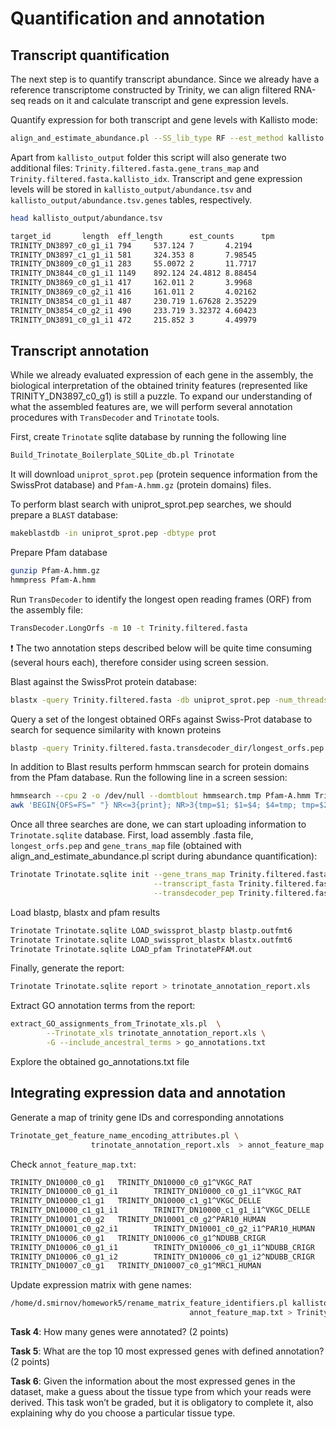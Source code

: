 # Quantification and annotation

## Transcript quantification
The next step is to quantify transcript abundance. Since we already have a reference transcriptome constructed by Trinity, we can align filtered RNA-seq reads on it and calculate transcript and gene expression levels.

Quantify expression for both transcript and gene levels with Kallisto mode:

```bash
align_and_estimate_abundance.pl --SS_lib_type RF --est_method kallisto --transcripts Trinity.filtered.fasta --seqType fq --left data_filtered/<your_number>.R1_val_1.fq.gz --right data_filtered/<your_number>.R2_val_2.fq.gz --output_dir kallisto_output --thread_count 2 --trinity_mode --prep_reference
```

Apart from `kallisto_output` folder this script will also generate two additional files: `Trinity.filtered.fasta.gene_trans_map` and `Trinity.filtered.fasta.kallisto_idx`. Transcript and gene expression levels will be stored in `kallisto_output/abundance.tsv` and `kallisto_output/abundance.tsv.genes` tables, respectively.

```bash
head kallisto_output/abundance.tsv

target_id       length  eff_length      est_counts      tpm
TRINITY_DN3897_c0_g1_i1 794     537.124 7       4.2194
TRINITY_DN3897_c1_g1_i1 581     324.353 8       7.98545
TRINITY_DN3809_c0_g1_i1 283     55.0072 2       11.7717
TRINITY_DN3844_c0_g1_i1 1149    892.124 24.4812 8.88454
TRINITY_DN3869_c0_g1_i1 417     162.011 2       3.9968
TRINITY_DN3869_c0_g2_i1 416     161.011 2       4.02162
TRINITY_DN3854_c0_g1_i1 487     230.719 1.67628 2.35229
TRINITY_DN3854_c0_g2_i1 490     233.719 3.32372 4.60423
TRINITY_DN3891_c0_g1_i1 472     215.852 3       4.49979
```

## Transcript annotation

While we already evaluated expression of each gene in the assembly, the biological interpretation of the obtained trinity features (represented like TRINITY_DN3897_c0_g1) is still a puzzle. To expand our understanding of what the assembled features are, we will perform several annotation procedures with `TransDecoder` and `Trinotate` tools.

First, create `Trinotate` sqlite database by running the following line

```bash
Build_Trinotate_Boilerplate_SQLite_db.pl Trinotate
```

It will download `uniprot_sprot.pep` (protein sequence information from the SwissProt database) and `Pfam-A.hmm.gz` (protein domains) files.

To perform blast search with uniprot_sprot.pep searches, we should prepare a `BLAST` database:

```bash
makeblastdb -in uniprot_sprot.pep -dbtype prot
```

Prepare Pfam database

```bash
gunzip Pfam-A.hmm.gz
hmmpress Pfam-A.hmm
```

Run `TransDecoder` to identify the longest open reading frames (ORF) from the assembly file:

```bash
TransDecoder.LongOrfs -m 10 -t Trinity.filtered.fasta
```

❗ The two annotation steps described below will be quite time consuming (several hours each), therefore consider using screen session.

Blast against the SwissProt protein database:
```bash
blastx -query Trinity.filtered.fasta -db uniprot_sprot.pep -num_threads 2 -max_target_seqs 1 -outfmt 6 > blastx.outfmt6
```

Query a set of the longest obtained ORFs against Swiss-Prot database to search for sequence similarity with known proteins

```bash
blastp -query Trinity.filtered.fasta.transdecoder_dir/longest_orfs.pep -db uniprot_sprot.pep -num_threads 2 -max_target_seqs 1 -outfmt 6 > blastp.outfmt6
```

In addition to Blast results perform hmmscan search for protein domains from the Pfam database. Run the following line in a screen session:

```bash
hmmsearch --cpu 2 -o /dev/null --domtblout hmmsearch.tmp Pfam-A.hmm Trinity.filtered.fasta.transdecoder_dir/longest_orfs.pep
awk 'BEGIN{OFS=FS=" "} NR<=3{print}; NR>3{tmp=$1; $1=$4; $4=tmp; tmp=$2; $2=$5; $5=tmp; print}' hmmsearch.tmp > TrinotatePFAM.out
```

Once all three searches are done, we can start uploading information to `Trinotate.sqlite` database. First, load assembly .fasta file, `longest_orfs.pep` and `gene_trans_map` file (obtained with align_and_estimate_abundance.pl script during abundance quantification):

```bash
Trinotate Trinotate.sqlite init --gene_trans_map Trinity.filtered.fasta.gene_trans_map \
                                --transcript_fasta Trinity.filtered.fasta \
                                --transdecoder_pep Trinity.filtered.fasta.transdecoder_dir/longest_orfs.pep
```

Load blastp, blastx and pfam results

```bash
Trinotate Trinotate.sqlite LOAD_swissprot_blastp blastp.outfmt6
Trinotate Trinotate.sqlite LOAD_swissprot_blastx blastx.outfmt6
Trinotate Trinotate.sqlite LOAD_pfam TrinotatePFAM.out
```

Finally, generate the report:

```bash
Trinotate Trinotate.sqlite report > trinotate_annotation_report.xls
```

Extract GO annotation terms from the report:

```bash
extract_GO_assignments_from_Trinotate_xls.pl  \
        --Trinotate_xls trinotate_annotation_report.xls \
        -G --include_ancestral_terms > go_annotations.txt
```

Explore the obtained go_annotations.txt file

## Integrating expression data and annotation

Generate a map of trinity gene IDs and corresponding annotations

```bash
Trinotate_get_feature_name_encoding_attributes.pl \
                  trinotate_annotation_report.xls  > annot_feature_map.txt
```

Check `annot_feature_map.txt`:

```bash
TRINITY_DN10000_c0_g1   TRINITY_DN10000_c0_g1^VKGC_RAT
TRINITY_DN10000_c0_g1_i1        TRINITY_DN10000_c0_g1_i1^VKGC_RAT
TRINITY_DN10000_c1_g1   TRINITY_DN10000_c1_g1^VKGC_DELLE
TRINITY_DN10000_c1_g1_i1        TRINITY_DN10000_c1_g1_i1^VKGC_DELLE
TRINITY_DN10001_c0_g2   TRINITY_DN10001_c0_g2^PAR10_HUMAN
TRINITY_DN10001_c0_g2_i1        TRINITY_DN10001_c0_g2_i1^PAR10_HUMAN
TRINITY_DN10006_c0_g1   TRINITY_DN10006_c0_g1^NDUBB_CRIGR
TRINITY_DN10006_c0_g1_i1        TRINITY_DN10006_c0_g1_i1^NDUBB_CRIGR
TRINITY_DN10006_c0_g1_i2        TRINITY_DN10006_c0_g1_i2^NDUBB_CRIGR
TRINITY_DN10007_c0_g1   TRINITY_DN10007_c0_g1^MRC1_HUMAN
```

Update expression matrix with gene names:

```bash
/home/d.smirnov/homework5/rename_matrix_feature_identifiers.pl kallisto_output/abundance.tsv.genes \
                                        annot_feature_map.txt > Trinity_trans.counts.wAnnot.matrix
```


::: design
**Task 4**: How many genes were annotated? (2 points)
:::

::: design
**Task 5**: What are the top 10 most expressed genes with defined annotation? (2 points)
:::

::: design
**Task 6**: Given the information about the most expressed genes in the dataset, make a guess about the tissue type from which your reads were derived. This task won't be graded, but it is obligatory to complete it, also explaining why do you choose a particular tissue type.
:::





